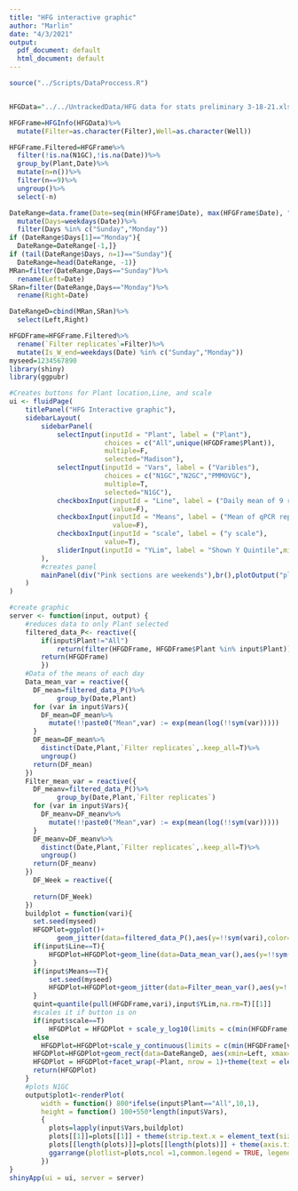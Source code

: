 ```yaml
---
title: "HFG interactive graphic"
author: "Marlin"
date: "4/3/2021"
output:
  pdf_document: default
  html_document: default
---
```

```r

source("../Scripts/DataProccess.R")


HFGData="../../UntrackedData/HFG data for stats preliminary 3-18-21.xlsx"

HFGFrame=HFGInfo(HFGData)%>%
  mutate(Filter=as.character(Filter),Well=as.character(Well))

HFGFrame.Filtered=HFGFrame%>%
  filter(!is.na(N1GC),!is.na(Date))%>%
  group_by(Plant,Date)%>%
  mutate(n=n())%>%
  filter(n==9)%>%
  ungroup()%>%
  select(-n)

DateRange=data.frame(Date=seq(min(HFGFrame$Date), max(HFGFrame$Date), "days"))%>%
  mutate(Days=weekdays(Date))%>%
  filter(Days %in% c("Sunday","Monday"))
if (DateRange$Days[1]=="Monday"){
  DateRange=DateRange[-1,]}
if (tail(DateRange$Days, n=1)=="Sunday"){
  DateRange=head(DateRange, -1)}
MRan=filter(DateRange,Days=="Sunday")%>%
  rename(Left=Date)
SRan=filter(DateRange,Days=="Monday")%>%
  rename(Right=Date)

DateRangeD=cbind(MRan,SRan)%>%
  select(Left,Right)

HFGDFrame=HFGFrame.Filtered%>%
  rename(`Filter replicates`=Filter)%>%
  mutate(Is_W_end=weekdays(Date) %in% c("Sunday","Monday"))
myseed=1234567890
library(shiny)
library(ggpubr)
```

```r
#Creates buttons for Plant location,Line, and scale
ui <- fluidPage(
    titlePanel("HFG Interactive graphic"),
    sidebarLayout(
        sidebarPanel(
            selectInput(inputId = "Plant", label = ("Plant"),
                        choices = c("All",unique(HFGDFrame$Plant)),
                        multiple=F,
                        selected="Madison"),
            selectInput(inputId = "Vars", label = ("Varibles"),
                        choices = c("N1GC","N2GC","PMMOVGC"),
                        multiple=T,
                        selected="N1GC"),
            checkboxInput(inputId = "Line", label = ("Daily mean of 9 replicates"),
                          value=F),
            checkboxInput(inputId = "Means", label = ("Mean of qPCR replicates"),
                          value=F),
            checkboxInput(inputId = "scale", label = ("y scale"),
                        value=T),
            sliderInput(inputId = "YLim", label = "Shown Y Quintile",min = .9, max = 1,step=.005,value=1)
        ),
        #creates panel
        mainPanel(div("Pink sections are weekends"),br(),plotOutput("plot1",inline=TRUE), br(),div("Data source: HFG data for stats preliminary 3-18-21.xlsx from 3/18/2021 jocelyn.hemming@slh.wisc.edu email."),div("Questions? Contact Marlin Lee mrlee6@wisc.edu or Steve Goldstein sgoldstein@wisc.edu"))
    )
)
```


```r
#create graphic                                       
server <- function(input, output) {
    #reduces data to only Plant selected
    filtered_data_P<- reactive({
        if(input$Plant!="All")
            return(filter(HFGDFrame, HFGDFrame$Plant %in% input$Plant))
        return(HFGDFrame)
        })
    #Data of the means of each day
    Data_mean_var = reactive({
      DF_mean=filtered_data_P()%>%
            group_by(Date,Plant)
      for (var in input$Vars){
        DF_mean=DF_mean%>%
          mutate(!!paste0("Mean",var) := exp(mean(log(!!sym(var)))))
      }
      DF_mean=DF_mean%>%
        distinct(Date,Plant,`Filter replicates`,.keep_all=T)%>%
        ungroup()
      return(DF_mean)
    })
    Filter_mean_var = reactive({
      DF_meanv=filtered_data_P()%>%
            group_by(Date,Plant,`Filter replicates`)
      for (var in input$Vars){
        DF_meanv=DF_meanv%>%
          mutate(!!paste0("Mean",var) := exp(mean(log(!!sym(var)))))
      }
      DF_meanv=DF_meanv%>%
        distinct(Date,Plant,`Filter replicates`,.keep_all=T)%>%
        ungroup()
      return(DF_meanv)
    })
      DF_Week = reactive({
        
      return(DF_Week)
    })
    buildplot = function(vari){
      set.seed(myseed)
      HFGDPlot=ggplot()+
            geom_jitter(data=filtered_data_P(),aes(y=!!sym(vari),color=`Filter replicates`,x=Date),alpha=.7,height=0,width=.1,size=3)+ylab(vari)
      if(input$Line==T){
          HFGDPlot=HFGDPlot+geom_line(data=Data_mean_var(),aes(y=!!sym(paste0("Mean",vari)),x=Date),size=1)
      }
      if(input$Means==T){
          set.seed(myseed)
          HFGDPlot=HFGDPlot+geom_jitter(data=Filter_mean_var(),aes(y=!!sym(paste0("Mean",vari)),fill=`Filter replicates`,x=Date), shape=23, size=5, height=0, width=.1)
      }
      quint=quantile(pull(HFGDFrame,vari),input$YLim,na.rm=T)[[1]]
      #scales it if button is on
      if(input$scale==T)
          HFGDPlot = HFGDPlot + scale_y_log10(limits = c(min(HFGDFrame[vari]),quint))
      else
        HFGDPlot=HFGDPlot+scale_y_continuous(limits = c(min(HFGDFrame[vari]),quint))
      HFGDPlot=HFGDPlot+geom_rect(data=DateRangeD, aes(xmin=Left, xmax=Right, ymin=0, ymax=Inf), fill='pink', alpha=.2)
      HFGDPlot = HFGDPlot+facet_wrap(~Plant, nrow = 1)+theme(text = element_text(size=20),strip.text.x = element_blank(),axis.text.x = element_blank(),axis.text.y = element_text(size = 15, colour = "black"))+ rremove("xlab")
      return(HFGDPlot)
    }
    #plots N1GC
    output$plot1<-renderPlot(
        width = function() 800*ifelse(input$Plant=="All",10,1),
        height = function() 100+550*length(input$Vars),
        {
          plots=lapply(input$Vars,buildplot)
          plots[[1]]=plots[[1]] + theme(strip.text.x = element_text(size = 20, colour = "black"))
          plots[[length(plots)]]=plots[[length(plots)]] + theme(axis.title.x = element_text(size = 20, colour = "black"),axis.text.x = element_text(size = 15, colour = "black"))
          ggarrange(plotlist=plots,ncol =1,common.legend = TRUE, legend = "right")
        })
}
shinyApp(ui = ui, server = server)
```



